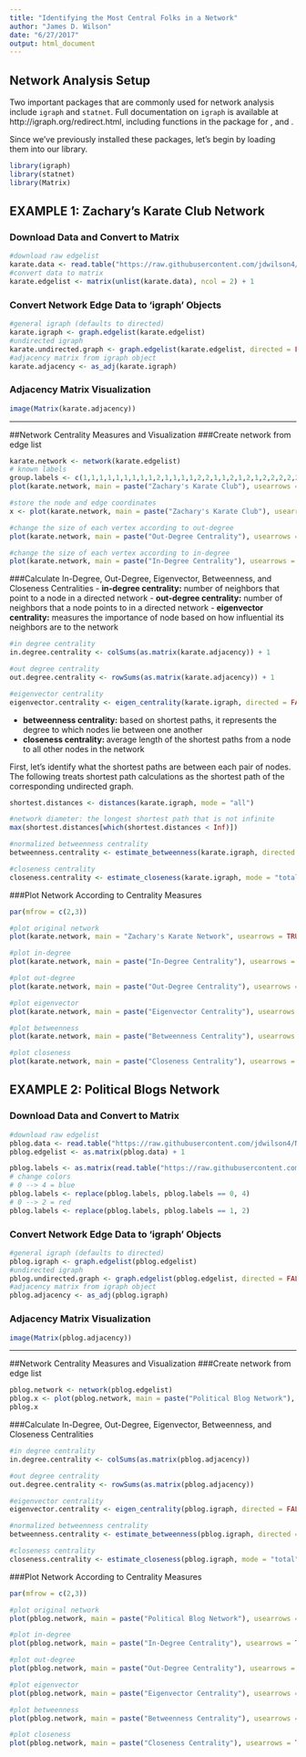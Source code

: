 ```yaml
---
title: "Identifying the Most Central Folks in a Network"
author: "James D. Wilson"
date: "6/27/2017"
output: html_document
---
```



## Network Analysis Setup

Two important packages that are commonly used for network analysis include `igraph` and `statnet`. Full documentation on `igraph` is available at http://igraph.org/redirect.html, including functions in the package for \texttt{Python}, \texttt{R} and \texttt{C}. 

Since we've previously installed these packages, let's begin by loading them into our library.

```r
library(igraph)
library(statnet)
library(Matrix)

```

## EXAMPLE 1: Zachary's Karate Club Network
### Download Data and Convert to Matrix
```r
#download raw edgelist
karate.data <- read.table("https://raw.githubusercontent.com/jdwilson4/Network-Analysis-I/master/Data/karate.txt", sep = " ", header = TRUE, stringsAsFactors = FALSE)
#convert data to matrix
karate.edgelist <- matrix(unlist(karate.data), ncol = 2) + 1
```

### Convert Network Edge Data to 'igraph' Objects
```r
#general igraph (defaults to directed)
karate.igraph <- graph.edgelist(karate.edgelist)
#undirected igraph
karate.undirected.graph <- graph.edgelist(karate.edgelist, directed = FALSE)
#adjacency matrix from igraph object
karate.adjacency <- as_adj(karate.igraph)

```

### Adjacency Matrix Visualization
```r
image(Matrix(karate.adjacency))

```

---

##Network Centrality Measures and Visualization
###Create network from edge list
```r
karate.network <- network(karate.edgelist)
# known labels
group.labels <- c(1,1,1,1,1,1,1,1,1,2,1,1,1,1,2,2,1,1,2,1,2,1,2,2,2,2,2,2,2,2,2,2,2,2) 
plot(karate.network, main = paste("Zachary's Karate Club"), usearrows = TRUE, edge.col = "grey50", vertex.col = group.labels)

```
```r
#store the node and edge coordinates
x <- plot(karate.network, main = paste("Zachary's Karate Club"), usearrows = TRUE, edge.col = "grey50", vertex.col = group.labels)

#change the size of each vertex according to out-degree
plot(karate.network, main = paste("Out-Degree Centrality"), usearrows = TRUE, vertex.cex = rowSums(as.matrix(karate.adjacency)) + 1, edge.col = "grey50", coord = x, vertex.col = group.labels)

#change the size of each vertex according to in-degree
plot(karate.network, main = paste("In-Degree Centrality"), usearrows = TRUE, vertex.cex = colSums(as.matrix(karate.adjacency)) + 1, edge.col = "grey50", coord = x, vertex.col = group.labels)
```

###Calculate In-Degree, Out-Degree, Eigenvector, Betweenness, and Closeness Centralities
- **in-degree centrality:** number of neighbors that point to a node in a directed network
- **out-degree centrality:** number of neighbors that a node points to in a directed network
- **eigenvector centrality:** measures the importance of node based on how influential its neighbors are to the network
```r
#in degree centrality
in.degree.centrality <- colSums(as.matrix(karate.adjacency)) + 1

#out degree centrality
out.degree.centrality <- rowSums(as.matrix(karate.adjacency)) + 1

#eigenvector centrality
eigenvector.centrality <- eigen_centrality(karate.igraph, directed = FALSE)$vector
```
- **betweenness centrality:** based on shortest paths, it represents the degree to which nodes lie between one another 
- **closeness centrality: ** average length of the shortest paths from a node to all other nodes in the network


First, let's identify what the shortest paths are between each pair of nodes. The following treats shortest path calculations as the shortest path of the corresponding undirected graph.
```r
shortest.distances <- distances(karate.igraph, mode = "all") 

#network diameter: the longest shortest path that is not infinite
max(shortest.distances[which(shortest.distances < Inf)])

#normalized betweenness centrality
betweenness.centrality <- estimate_betweenness(karate.igraph, directed = TRUE, cutoff = 10)

#closeness centrality
closeness.centrality <- estimate_closeness(karate.igraph, mode = "total", normalized = FALSE, cutoff = 10)
```

###Plot Network According to Centrality Measures
```r
par(mfrow = c(2,3))

#plot original network 
plot(karate.network, main = "Zachary's Karate Network", usearrows = TRUE, edge.col = "grey50", coord = x, vertex.col = group.labels)

#plot in-degree
plot(karate.network, main = paste("In-Degree Centrality"), usearrows = TRUE, vertex.cex = in.degree.centrality, edge.col = "grey50", coord = x, vertex.col = group.labels)

#plot out-degree
plot(karate.network, main = paste("Out-Degree Centrality"), usearrows = TRUE, vertex.cex = out.degree.centrality, edge.col = "grey50", coord = x, vertex.col = group.labels)

#plot eigenvector
plot(karate.network, main = paste("Eigenvector Centrality"), usearrows = TRUE, vertex.cex = eigenvector.centrality*4 + 1, edge.col = "grey50", coord = x, vertex.col = group.labels)

#plot betweenness
plot(karate.network, main = paste("Betweenness Centrality"), usearrows = TRUE, vertex.cex = betweenness.centrality / 2 + 1, edge.col = "grey50", coord = x, vertex.col = group.labels)

#plot closeness
plot(karate.network, main = paste("Closeness Centrality"), usearrows = TRUE, vertex.cex = closeness.centrality * 150 + 1, edge.col = "grey50", coord = x, vertex.col = group.labels)


```

## EXAMPLE 2: Political Blogs Network
### Download Data and Convert to Matrix
```r
#download raw edgelist
pblog.data <- read.table("https://raw.githubusercontent.com/jdwilson4/Network-Analysis-I/master/Data/polblogs.txt", sep = " ", header = TRUE, stringsAsFactors = FALSE)
pblog.edgelist <- as.matrix(pblog.data) + 1

pblog.labels <- as.matrix(read.table("https://raw.githubusercontent.com/jdwilson4/Network-Analysis-I/master/Data/polblogs_labels.txt", header = TRUE, stringsAsFactors = FALSE))
# change colors 
# 0 --> 4 = blue
pblog.labels <- replace(pblog.labels, pblog.labels == 0, 4)
# 0 --> 2 = red
pblog.labels <- replace(pblog.labels, pblog.labels == 1, 2)
```

### Convert Network Edge Data to 'igraph' Objects
```r
#general igraph (defaults to directed)
pblog.igraph <- graph.edgelist(pblog.edgelist)
#undirected igraph
pblog.undirected.graph <- graph.edgelist(pblog.edgelist, directed = FALSE)
#adjacency matrix from igraph object
pblog.adjacency <- as_adj(pblog.igraph)

```

### Adjacency Matrix Visualization
```r
image(Matrix(pblog.adjacency))

```

---


##Network Centrality Measures and Visualization
###Create network from edge list
```r
pblog.network <- network(pblog.edgelist)
pblog.x <- plot(pblog.network, main = paste("Political Blog Network"), usearrows = TRUE, edge.col = "grey50", vertex.col = pblog.labels)
pblog.x

```

###Calculate In-Degree, Out-Degree, Eigenvector, Betweenness, and Closeness Centralities
```r
#in degree centrality
in.degree.centrality <- colSums(as.matrix(pblog.adjacency))

#out degree centrality
out.degree.centrality <- rowSums(as.matrix(pblog.adjacency))

#eigenvector centrality
eigenvector.centrality <- eigen_centrality(pblog.igraph, directed = FALSE)$vector

#normalized betweenness centrality
betweenness.centrality <- estimate_betweenness(pblog.igraph, directed = TRUE, cutoff = 10)

#closeness centrality
closeness.centrality <- estimate_closeness(pblog.igraph, mode = "total", normalized = FALSE, cutoff = 10)
```

###Plot Network According to Centrality Measures
```r
par(mfrow = c(2,3))

#plot original network 
plot(pblog.network, main = paste("Political Blog Network"), usearrows = TRUE, edge.col = "grey50", coord = pblog.x, vertex.col = pblog.labels)

#plot in-degree
plot(pblog.network, main = paste("In-Degree Centrality"), usearrows = TRUE, vertex.cex = in.degree.centrality / 50, edge.col = "grey50", coord = pblog.x, vertex.col = pblog.labels)

#plot out-degree
plot(pblog.network, main = paste("Out-Degree Centrality"), usearrows = TRUE, vertex.cex = out.degree.centrality / 50, edge.col = "grey50", coord = pblog.x, vertex.col = pblog.labels)

#plot eigenvector
plot(pblog.network, main = paste("Eigenvector Centrality"), usearrows = TRUE, vertex.cex = eigenvector.centrality*4 + 1, edge.col = "grey50", coord = pblog.x, vertex.col = pblog.labels)

#plot betweenness
plot(pblog.network, main = paste("Betweenness Centrality"), usearrows = TRUE, vertex.cex = betweenness.centrality / 5000, edge.col = "grey50", coord = pblog.x, vertex.col = pblog.labels)

#plot closeness
plot(pblog.network, main = paste("Closeness Centrality"), usearrows = TRUE, vertex.cex = closeness.centrality * 150 + 1, edge.col = "grey50", coord = pblog.x, vertex.col = pblog.labels)

```